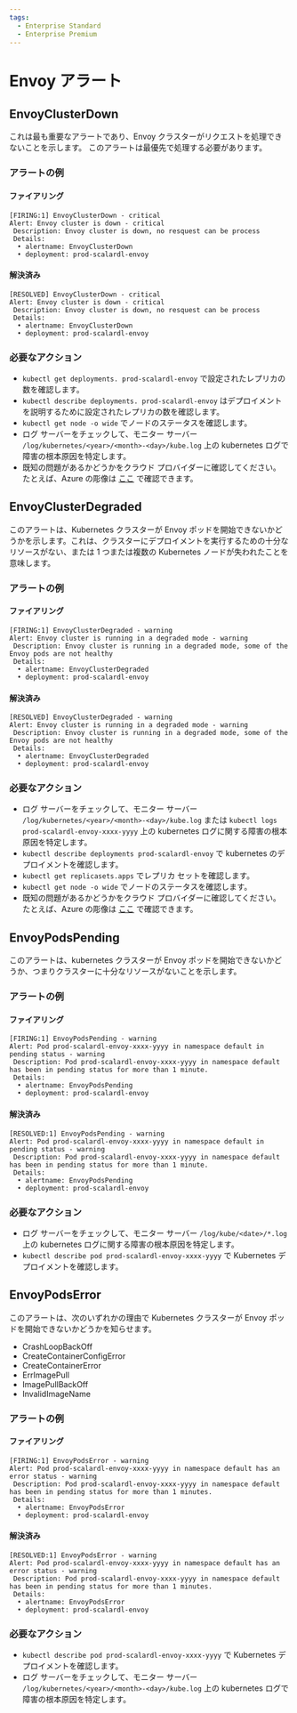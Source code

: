```yaml
---
tags:
  - Enterprise Standard
  - Enterprise Premium
---
```


# Envoy アラート


<TranslationBanner />

## EnvoyClusterDown

これは最も重要なアラートであり、Envoy クラスターがリクエストを処理できないことを示します。 このアラートは最優先で処理する必要があります。

### アラートの例

#### ファイアリング

```
[FIRING:1] EnvoyClusterDown - critical
Alert: Envoy cluster is down - critical
 Description: Envoy cluster is down, no resquest can be process
 Details:
  • alertname: EnvoyClusterDown
  • deployment: prod-scalardl-envoy
```

#### 解決済み

```
[RESOLVED] EnvoyClusterDown - critical
Alert: Envoy cluster is down - critical
 Description: Envoy cluster is down, no resquest can be process
 Details:
  • alertname: EnvoyClusterDown
  • deployment: prod-scalardl-envoy
```

### 必要なアクション

* `kubectl get deployments. prod-scalardl-envoy` で設定されたレプリカの数を確認します。
* `kubectl describe deployments. prod-scalardl-envoy` はデプロイメントを説明するために設定されたレプリカの数を確認します。
* `kubectl get node -o wide` でノードのステータスを確認します。
* ログ サーバーをチェックして、モニター サーバー `/log/kubernetes/<year>/<month>-<day>/kube.log` 上の kubernetes ログで障害の根本原因を特定します。
* 既知の問題があるかどうかをクラウド プロバイダーに確認してください。 たとえば、Azure の彫像は [ここ](https://status.azure.com/en-us/status) で確認できます。

## EnvoyClusterDegraded

このアラートは、Kubernetes クラスターが Envoy ポッドを開始できないかどうかを示します。これは、クラスターにデプロイメントを実行するための十分なリソースがない、または 1 つまたは複数の Kubernetes ノードが失われたことを意味します。

### アラートの例

#### ファイアリング

```
[FIRING:1] EnvoyClusterDegraded - warning
Alert: Envoy cluster is running in a degraded mode - warning
 Description: Envoy cluster is running in a degraded mode, some of the Envoy pods are not healthy
 Details:
  • alertname: EnvoyClusterDegraded
  • deployment: prod-scalardl-envoy
```

#### 解決済み

```
[RESOLVED] EnvoyClusterDegraded - warning
Alert: Envoy cluster is running in a degraded mode - warning
 Description: Envoy cluster is running in a degraded mode, some of the Envoy pods are not healthy
 Details:
  • alertname: EnvoyClusterDegraded
  • deployment: prod-scalardl-envoy
```

### 必要なアクション

* ログ サーバーをチェックして、モニター サーバー `/log/kubernetes/<year>/<month>-<day>/kube.log` または  `kubectl logs prod-scalardl-envoy-xxxx-yyyy`  上の kubernetes ログに関する障害の根本原因を特定します。
* `kubectl describe deployments prod-scalardl-envoy` で kubernetes のデプロイメントを確認します。
* `kubectl get replicasets.apps` でレプリカ セットを確認します。
* `kubectl get node -o wide` でノードのステータスを確認します。
* 既知の問題があるかどうかをクラウド プロバイダーに確認してください。 たとえば、Azure の彫像は [ここ](https://status.azure.com/en-us/status) で確認できます。

## EnvoyPodsPending

このアラートは、kubernetes クラスターが Envoy ポッドを開始できないかどうか、つまりクラスターに十分なリソースがないことを示します。

### アラートの例

#### ファイアリング

```
[FIRING:1] EnvoyPodsPending - warning
Alert: Pod prod-scalardl-envoy-xxxx-yyyy in namespace default in pending status - warning
 Description: Pod prod-scalardl-envoy-xxxx-yyyy in namespace default has been in pending status for more than 1 minute.
 Details:
  • alertname: EnvoyPodsPending
  • deployment: prod-scalardl-envoy
```

#### 解決済み

```
[RESOLVED:1] EnvoyPodsPending - warning
Alert: Pod prod-scalardl-envoy-xxxx-yyyy in namespace default in pending status - warning
 Description: Pod prod-scalardl-envoy-xxxx-yyyy in namespace default has been in pending status for more than 1 minute.
 Details:
  • alertname: EnvoyPodsPending
  • deployment: prod-scalardl-envoy
```

### 必要なアクション

* ログ サーバーをチェックして、モニター サーバー `/log/kube/<date>/*.log` 上の kubernetes ログに関する障害の根本原因を特定します。
* `kubectl describe pod prod-scalardl-envoy-xxxx-yyyy` で Kubernetes デプロイメントを確認します。

## EnvoyPodsError

このアラートは、次のいずれかの理由で Kubernetes クラスターが Envoy ポッドを開始できないかどうかを知らせます。

* CrashLoopBackOff
* CreateContainerConfigError
* CreateContainerError
* ErrImagePull
* ImagePullBackOff
* InvalidImageName

### アラートの例

#### ファイアリング

```
[FIRING:1] EnvoyPodsError - warning
Alert: Pod prod-scalardl-envoy-xxxx-yyyy in namespace default has an error status - warning
 Description: Pod prod-scalardl-envoy-xxxx-yyyy in namespace default has been in pending status for more than 1 minutes.
 Details:
  • alertname: EnvoyPodsError
  • deployment: prod-scalardl-envoy
```

#### 解決済み

```
[RESOLVED:1] EnvoyPodsError - warning
Alert: Pod prod-scalardl-envoy-xxxx-yyyy in namespace default has an error status - warning
 Description: Pod prod-scalardl-envoy-xxxx-yyyy in namespace default has been in pending status for more than 1 minutes.
 Details:
  • alertname: EnvoyPodsError
  • deployment: prod-scalardl-envoy
```

### 必要なアクション

* `kubectl describe pod prod-scalardl-envoy-xxxx-yyyy` で Kubernetes デプロイメントを確認します。
* ログ サーバーをチェックして、モニター サーバー `/log/kubernetes/<year>/<month>-<day>/kube.log` 上の kubernetes ログで障害の根本原因を特定します。
